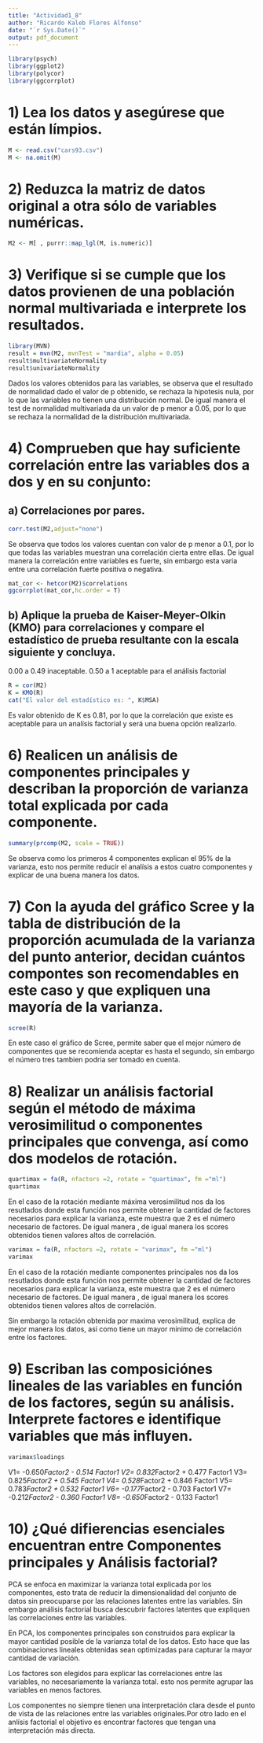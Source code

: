 ---
title: "Actividad1_8"
author: "Ricardo Kaleb Flores Alfonso"
date: "`r Sys.Date()`"
output: pdf_document
---

```{r}
library(psych)
library(ggplot2)
library(polycor)
library(ggcorrplot)
```


# 1) Lea los datos y asegúrese que están límpios.
```{r}
M <- read.csv("cars93.csv")
M <- na.omit(M)
```

# 2) Reduzca la matriz de datos original a otra sólo de variables numéricas.


```{r}
M2 <- M[ , purrr::map_lgl(M, is.numeric)]
```

# 3) Verifique si se cumple que los datos provienen de una población normal multivariada e interprete los resultados.

```{r}
library(MVN)
result = mvn(M2, mvnTest = "mardia", alpha = 0.05)
result$multivariateNormality
result$univariateNormality
```
Dados los valores obtenidos para las variables, se observa que el resultado de normalidad dado el valor de p obtenido, se rechaza la hipotesis nula, por lo que las variables no tienen una distribución normal.
De igual manera el test de normalidad multivariada da un valor de p menor a 0.05, por lo que se rechaza la normalidad de la distribución multivariada.

# 4) Comprueben que hay suficiente correlación entre las variables dos a dos y en su conjunto:  
## a) Correlaciones por pares.
```{r}
corr.test(M2,adjust="none")  
```
Se observa que todos los valores cuentan con valor de p menor a 0.1, por lo que todas las variables muestran una correlación cierta entre ellas. De igual manera la correlación entre variables es fuerte, sin embargo esta varia entre una correlación fuerte positiva o negativa.


```{r}
mat_cor <- hetcor(M2)$correlations
ggcorrplot(mat_cor,hc.order = T)
```

## b) Aplique la prueba de Kaiser-Meyer-Olkin  (KMO) para correlaciones y compare el estadístico de prueba resultante con la escala siguiente y concluya.
0.00 a 0.49 inaceptable.
0.50 a 1    aceptable para el análisis factorial
```{r}
R = cor(M2)
K = KMO(R)
cat("El valor del estadístico es: ", K$MSA)
```
Es valor obtenido de K es 0.81, por lo que la correlación que existe es aceptable para un analísis factorial y será una buena opción realizarlo.

# 6) Realicen un análisis de componentes principales y describan la proporción de varianza total explicada por cada componente. 
```{r}
summary(prcomp(M2, scale = TRUE))
```
Se observa como los primeros 4 componentes explican el 95% de la varianza, esto nos permite reducir el analísis a estos cuatro componentes y explicar de una buena manera los datos.

# 7) Con la ayuda del gráfico Scree y la tabla de distribución de la proporción acumulada de la varianza del punto anterior, decidan cuántos compontes son recomendables en este caso y que expliquen una mayoría de la varianza. 
```{r}
scree(R)
```
En este caso el gráfico de Scree, permite saber que el mejor número de componentes que se recomienda aceptar es hasta el segundo, sin embargo el número tres tambien podria ser tomado en cuenta.

# 8) Realizar un análisis factorial según el método de máxima verosimilitud o componentes principales que convenga, así como dos modelos de rotación.

```{r}
quartimax = fa(R, nfactors =2, rotate = "quartimax", fm ="ml")
quartimax
```
En el caso de la rotación mediante máxima verosimilitud nos da los resutlados donde esta función nos permite obtener la cantidad de factores necesarios para explicar la varianza, este muestra que 2 es el número necesario de factores. De igual manera , de igual manera los scores obtenidos tienen valores altos de correlación.

```{r}
varimax = fa(R, nfactors =2, rotate = "varimax", fm ="ml")
varimax
```

En el caso de la rotación mediante componentes principales nos da los resutlados donde esta función nos permite obtener la cantidad de factores necesarios para explicar la varianza, este muestra que 2 es el número necesario de factores. De igual manera , de igual manera los scores obtenidos tienen valores altos de correlación.

Sin embargo la rotación obtenida por maxima verosimilitud, explica de mejor manera los datos, asi como tiene un mayor minimo de correlación entre los factores.

# 9) Escriban las composiciónes lineales de las variables en función de los factores, según su análisis. Interprete factores e identifique variables que más influyen.
```{r}
varimax$loadings
```
  
V1= -0.650*Factor2 - 0.514 Factor1
V2=  0.832*Factor2 + 0.477 Factor1
V3=  0.825*Factor2 + 0.545 Factor1
V4=  0.528*Factor2 + 0.846 Factor1
V5=  0.783*Factor2 + 0.532 Factor1
V6= -0.177*Factor2 - 0.703 Factor1
V7= -0.212*Factor2 - 0.360 Factor1
V8= -0.650*Factor2 - 0.133 Factor1

# 10) ¿Qué difierencias esenciales encuentran entre Componentes principales y Análisis factorial?

PCA se enfoca en maximizar la varianza total explicada por los componentes, esto trata de reducir la dimensionalidad del conjunto de datos sin preocuparse por las relaciones latentes entre las variables.
Sin embargo análisis factorial busca descubrir factores latentes que expliquen las correlaciones entre las variables. 

En PCA, los componentes principales son construidos para explicar la mayor cantidad posible de la varianza total de los datos. Esto hace que las combinaciones lineales obtenidas sean optimizadas para capturar la mayor cantidad de variación.

Los factores son elegidos para explicar las correlaciones entre las variables, no necesariamente la varianza total. esto nos permite agrupar las variables en menos factores.

Los componentes no siempre tienen una interpretación clara desde el punto de vista de las relaciones entre las variables originales.Por otro lado en el anlísis factorial el objetivo es encontrar factores que tengan una interpretación más directa.